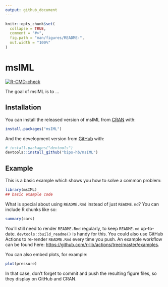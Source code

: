 ```yaml
---
output: github_document
---
```


<!-- README.md is generated from README.Rmd. Please edit that file -->

```r
knitr::opts_chunk$set(
  collapse = TRUE,
  comment = "#>",
  fig.path = "man/figures/README-",
  out.width = "100%"
)
```

# msIML

<!-- badges: start -->
[![R-CMD-check](https://github.com/bips-hb/msIML/workflows/R-CMD-check/badge.svg)](https://github.com/bips-hb/msIML/actions)
<!-- badges: end -->

The goal of msIML is to ...

## Installation

You can install the released version of msIML from [CRAN](https://CRAN.R-project.org) with:

``` r
install.packages("msIML")
```

And the development version from [GitHub](https://github.com/) with:

``` r
# install.packages("devtools")
devtools::install_github("bips-hb/msIML")
```
## Example

This is a basic example which shows you how to solve a common problem:

```r
library(msIML)
## basic example code
```

What is special about using `README.Rmd` instead of just `README.md`? You can include R chunks like so:

```r
summary(cars)
```

You'll still need to render `README.Rmd` regularly, to keep `README.md` up-to-date. `devtools::build_readme()` is handy for this. You could also use GitHub Actions to re-render `README.Rmd` every time you push. An example workflow can be found here: <https://github.com/r-lib/actions/tree/master/examples>.

You can also embed plots, for example:

```r
plot(pressure)
```

In that case, don't forget to commit and push the resulting figure files, so they display on GitHub and CRAN.
